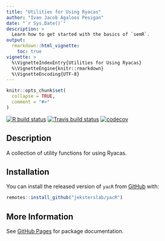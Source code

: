 ```yaml
---
title: "Utilities for Using Ryacas"
author: "Ivan Jacob Agaloos Pesigan"
date: "`r Sys.Date()`"
description: >
  Learn how to get started with the basics of `semR`.
output:
  rmarkdown::html_vignette:
    toc: true
vignette: >
  %\VignetteIndexEntry{Utilities for Using Ryacas}
  %\VignetteEngine{knitr::rmarkdown}
  %\VignetteEncoding{UTF-8}
---
```


```r
knitr::opts_chunk$set(
  collapse = TRUE,
  comment = "#>"
)
```

<!-- badges: start -->
[![R build status](https://github.com/jeksterslab/yacR/workflows/R-CMD-check/badge.svg?branch=master)](https://github.com/jeksterslab/yacR/actions?workflow=R-CMD-check)
[![Travis build status](https://travis-ci.com/jeksterslab/yacR.svg?branch=master)](https://travis-ci.com/jeksterslab/yacR)
[![codecov](https://codecov.io/github/jeksterslab/yacR/branch/master/graphs/badge.svg)](https://codecov.io/github/jeksterslab/yacR) 
<!-- badges: end -->

## Description

A collection of utility functions for using Ryacas.

## Installation

You can install the released version of `yacR` from [GitHub](https://github.com/jeksterslab/yacR) with:

```r
remotes::install_github("jeksterslab/yacR")
```

## More Information

See [GitHub Pages](https://jeksterslab.github.io/yacR/index.html)
for package documentation.
